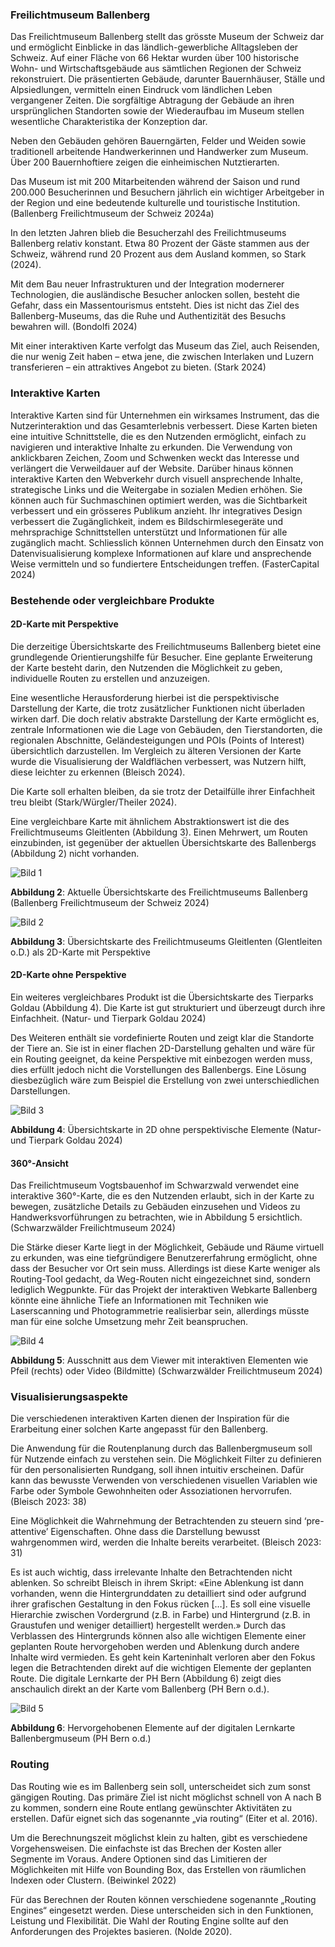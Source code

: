 ### Freilichtmuseum Ballenberg

Das Freilichtmuseum Ballenberg stellt das grösste Museum der Schweiz dar und ermöglicht Einblicke in das ländlich-gewerbliche Alltagsleben der Schweiz. Auf einer Fläche von 66 Hektar wurden über 100 historische Wohn- und Wirtschaftsgebäude aus sämtlichen Regionen der Schweiz rekonstruiert. Die präsentierten Gebäude, darunter Bauernhäuser, Ställe und Alpsiedlungen, vermitteln einen Eindruck vom ländlichen Leben vergangener Zeiten. Die sorgfältige Abtragung der Gebäude an ihren ursprünglichen Standorten sowie der Wiederaufbau im Museum stellen wesentliche Charakteristika der Konzeption dar.

Neben den Gebäuden gehören Bauerngärten, Felder und Weiden sowie traditionell arbeitende Handwerkerinnen und Handwerker zum Museum. Über 200 Bauernhoftiere zeigen die einheimischen Nutztierarten.

Das Museum ist mit 200 Mitarbeitenden während der Saison und rund 200.000 Besucherinnen und Besuchern jährlich ein wichtiger Arbeitgeber in der Region und eine bedeutende kulturelle und touristische Institution. (Ballenberg Freilichtmuseum der Schweiz 2024a)

In den letzten Jahren blieb die Besucherzahl des Freilichtmuseums Ballenberg relativ konstant. Etwa 80 Prozent der Gäste stammen aus der Schweiz, während rund 20 Prozent aus dem Ausland kommen, so Stark (2024).

Mit dem Bau neuer Infrastrukturen und der Integration modernerer Technologien, die ausländische Besucher anlocken sollen, besteht die Gefahr, dass ein Massentourismus entsteht. Dies ist nicht das Ziel des Ballenberg-Museums, das die Ruhe und Authentizität des Besuchs bewahren will. (Bondolfi 2024)

Mit einer interaktiven Karte verfolgt das Museum das Ziel, auch Reisenden, die nur wenig Zeit haben – etwa jene, die zwischen Interlaken und Luzern transferieren – ein attraktives Angebot zu bieten. (Stark 2024)

### Interaktive Karten

Interaktive Karten sind für Unternehmen ein wirksames Instrument, das die Nutzerinteraktion und das Gesamterlebnis verbessert. Diese Karten bieten eine intuitive Schnittstelle, die es den Nutzenden ermöglicht, einfach zu navigieren und interaktive Inhalte zu erkunden. Die Verwendung von anklickbaren Zeichen, Zoom und Schwenken weckt das Interesse und verlängert die Verweildauer auf der Website. Darüber hinaus können interaktive Karten den Webverkehr durch visuell ansprechende Inhalte, strategische Links und die Weitergabe in sozialen Medien erhöhen. Sie können auch für Suchmaschinen optimiert werden, was die Sichtbarkeit verbessert und ein grösseres Publikum anzieht. Ihr integratives Design verbessert die Zugänglichkeit, indem es Bildschirmlesegeräte und mehrsprachige Schnittstellen unterstützt und Informationen für alle zugänglich macht. Schliesslich können Unternehmen durch den Einsatz von Datenvisualisierung komplexe Informationen auf klare und ansprechende Weise vermitteln und so fundiertere Entscheidungen treffen. (FasterCapital 2024)

### Bestehende oder vergleichbare Produkte

#### 2D-Karte mit Perspektive

Die derzeitige Übersichtskarte des Freilichtmuseums Ballenberg bietet eine grundlegende Orientierungshilfe für Besucher. Eine geplante Erweiterung der Karte besteht darin, den Nutzenden die Möglichkeit zu geben, individuelle Routen zu erstellen und anzuzeigen.

Eine wesentliche Herausforderung hierbei ist die perspektivische Darstellung der Karte, die trotz zusätzlicher Funktionen nicht überladen wirken darf. Die doch relativ abstrakte Darstellung der Karte ermöglicht es, zentrale Informationen wie die Lage von Gebäuden, den Tierstandorten, die regionalen Abschnitte, Geländesteigungen und POIs (Points of Interest) übersichtlich darzustellen. Im Vergleich zu älteren Versionen der Karte wurde die Visualisierung der Waldflächen verbessert, was Nutzern hilft, diese leichter zu erkennen (Bleisch 2024).

Die Karte soll erhalten bleiben, da sie trotz der Detailfülle ihrer Einfachheit treu bleibt (Stark/Würgler/Theiler 2024).

Eine vergleichbare Karte mit ähnlichem Abstraktionswert ist die des Freilichtmuseums Gleitlenten (Abbildung 3). Einen Mehrwert, um Routen einzubinden, ist gegenüber der aktuellen Übersichtskarte des Ballenbergs (Abbildung 2) nicht vorhanden.

![Bild 1](/documentary/bericht_lr_1.png)

**Abbildung 2**: Aktuelle Übersichtskarte des Freilichtmuseums Ballenberg (Ballenberg Freilichtmuseum der Schweiz 2024)

![Bild 2](/documentary/bericht_lr_2.png)

**Abbildung 3**: Übersichtskarte des Freilichtmuseums Gleitlenten (Glentleiten o.D.) als 2D-Karte mit Perspektive

#### 2D-Karte ohne Perspektive

Ein weiteres vergleichbares Produkt ist die Übersichtskarte des Tierparks Goldau (Abbildung 4). Die Karte ist gut strukturiert und überzeugt durch ihre Einfachheit. (Natur- und Tierpark Goldau 2024)

Des Weiteren enthält sie vordefinierte Routen und zeigt klar die Standorte der Tiere an. Sie ist in einer flachen 2D-Darstellung gehalten und wäre für ein Routing geeignet, da keine Perspektive mit einbezogen werden muss, dies erfüllt jedoch nicht die Vorstellungen des Ballenbergs. Eine Lösung diesbezüglich wäre zum Beispiel die Erstellung von zwei unterschiedlichen Darstellungen.

![Bild 3](/documentary/bericht_lr_3.png)

**Abbildung 4**: Übersichtskarte in 2D ohne perspektivische Elemente (Natur- und Tierpark Goldau 2024)

#### 360°-Ansicht

Das Freilichtmuseum Vogtsbauenhof im Schwarzwald verwendet eine interaktive 360°-Karte, die es den Nutzenden erlaubt, sich in der Karte zu bewegen, zusätzliche Details zu Gebäuden einzusehen und Videos zu Handwerksvorführungen zu betrachten, wie in Abbildung 5 ersichtlich. (Schwarzwälder Freilichtmuseum 2024)

Die Stärke dieser Karte liegt in der Möglichkeit, Gebäude und Räume virtuell zu erkunden, was eine tiefgründigere Benutzererfahrung ermöglicht, ohne dass der Besucher vor Ort sein muss. Allerdings ist diese Karte weniger als Routing-Tool gedacht, da Weg-Routen nicht eingezeichnet sind, sondern lediglich Wegpunkte. Für das Projekt der interaktiven Webkarte Ballenberg könnte eine ähnliche Tiefe an Informationen mit Techniken wie Laserscanning und Photogrammetrie realisierbar sein, allerdings müsste man für eine solche Umsetzung mehr Zeit beanspruchen.

![Bild 4](/documentary/bericht_lr_4.png)

**Abbildung 5**: Ausschnitt aus dem Viewer mit interaktiven Elementen wie Pfeil (rechts) oder Video (Bildmitte) (Schwarzwälder Freilichtmuseum 2024)

### Visualisierungsaspekte

Die verschiedenen interaktiven Karten dienen der Inspiration für die Erarbeitung einer solchen Karte angepasst für den Ballenberg.

Die Anwendung für die Routenplanung durch das Ballenbergmuseum soll für Nutzende einfach zu verstehen sein. Die Möglichkeit Filter zu definieren für den personalisierten Rundgang, soll ihnen intuitiv erscheinen. Dafür kann das bewusste Verwenden von verschiedenen visuellen Variablen wie Farbe oder Symbole Gewohnheiten oder Assoziationen hervorrufen. (Bleisch 2023: 38)

Eine Möglichkeit die Wahrnehmung der Betrachtenden zu steuern sind ‘pre-attentive’ Eigenschaften. Ohne dass die Darstellung bewusst wahrgenommen wird, werden die Inhalte bereits verarbeitet. (Bleisch 2023: 31)

Es ist auch wichtig, dass irrelevante Inhalte den Betrachtenden nicht ablenken. So schreibt Bleisch in ihrem Skript: «Eine Ablenkung ist dann vorhanden, wenn die Hintergrunddaten zu detailliert sind oder aufgrund ihrer grafischen Gestaltung in den Fokus rücken […]. Es soll eine visuelle Hierarchie zwischen Vordergrund (z.B. in Farbe) und Hintergrund (z.B. in Graustufen und weniger detailliert) hergestellt werden.» Durch das Verblassen des Hintergrunds können also alle wichtigen Elemente einer geplanten Route hervorgehoben werden und Ablenkung durch andere Inhalte wird vermieden. Es geht kein Karteninhalt verloren aber den Fokus legen die Betrachtenden direkt auf die wichtigen Elemente der geplanten Route. Die digitale Lernkarte der PH Bern (Abbildung 6) zeigt dies anschaulich direkt an der Karte vom Ballenberg (PH Bern o.d.).

![Bild 5](/documentary/bericht_lr_5.jpg)

**Abbildung 6**: Hervorgehobenen Elemente auf der digitalen Lernkarte Ballenbergmuseum (PH Bern o.d.)

### Routing

Das Routing wie es im Ballenberg sein soll, unterscheidet sich zum sonst gängigen Routing. Das primäre Ziel ist nicht möglichst schnell von A nach B zu kommen, sondern eine Route entlang gewünschter Aktivitäten zu erstellen. Dafür eignet sich das sogenannte „via routing“ (Eiter et al. 2016).

Um die Berechnungszeit möglichst klein zu halten, gibt es verschiedene Vorgehensweisen. Die einfachste ist das Brechen der Kosten aller Segmente im Voraus. Andere Optionen sind das Limitieren der Möglichkeiten mit Hilfe von Bounding Box, das Erstellen von räumlichen Indexen oder Clustern. (Beiwinkel 2022)

Für das Berechnen der Routen können verschiedene sogenannte „Routing Engines“ eingesetzt werden. Diese unterscheiden sich in den Funktionen, Leistung und Flexibilität. Die Wahl der Routing Engine sollte auf den Anforderungen des Projektes basieren. (Nolde 2020).
